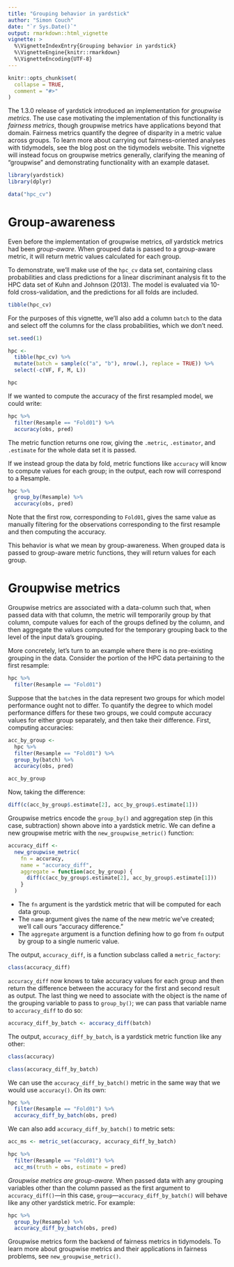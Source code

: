 ```yaml
---
title: "Grouping behavior in yardstick"
author: "Simon Couch"
date: "`r Sys.Date()`"
output: rmarkdown::html_vignette
vignette: >
  %\VignetteIndexEntry{Grouping behavior in yardstick}
  %\VignetteEngine{knitr::rmarkdown}
  %\VignetteEncoding{UTF-8}
---
```


```r
knitr::opts_chunk$set(
  collapse = TRUE,
  comment = "#>"
)
```

The 1.3.0 release of yardstick introduced an implementation for _groupwise metrics_. The use case motivating the implementation of this functionality is _fairness metrics_, though groupwise metrics have applications beyond that domain. Fairness metrics quantify the degree of disparity in a metric value across groups. To learn more about carrying out fairness-oriented analyses with tidymodels, see the blog post on the tidymodels website. This vignette will instead focus on groupwise metrics generally, clarifying the meaning of "groupwise" and demonstrating functionality with an example dataset.

<!-- TODO: link to forthcoming tidymodels blog post -->

```r
library(yardstick)
library(dplyr)

data("hpc_cv")
```

# Group-awareness

Even before the implementation of groupwise metrics, _all_ yardstick metrics had been _group-aware_. When grouped data is passed to a group-aware metric, it will return metric values calculated for each group.

To demonstrate, we'll make use of the `hpc_cv` data set, containing class probabilities and class predictions for a linear discriminant analysis fit to the HPC data set of Kuhn and Johnson (2013). The model is evaluated via 10-fold cross-validation, and the predictions for all folds are included. 

```r
tibble(hpc_cv)
```

For the purposes of this vignette, we'll also add a column `batch` to the data and select off the columns for the class probabilities, which we don't need.

```r
set.seed(1)

hpc <-
  tibble(hpc_cv) %>%
  mutate(batch = sample(c("a", "b"), nrow(.), replace = TRUE)) %>%
  select(-c(VF, F, M, L))

hpc
```

If we wanted to compute the accuracy of the first resampled model, we could write:

```r
hpc %>% 
  filter(Resample == "Fold01") %>%
  accuracy(obs, pred)
```

The metric function returns one row, giving the `.metric`, `.estimator`, and `.estimate` for the whole data set it is passed.

If we instead group the data by fold, metric functions like `accuracy` will know to compute values for each group; in the output, each row will correspond to a Resample.

```r
hpc %>% 
  group_by(Resample) %>%
  accuracy(obs, pred)
```

Note that the first row, corresponding to `Fold01`, gives the same value as manually filtering for the observations corresponding to the first resample and then computing the accuracy.

This behavior is what we mean by group-awareness. When grouped data is passed to group-aware metric functions, they will return values for each group.

# Groupwise metrics

Groupwise metrics are associated with a data-column such that, when passed data with that column, the metric will temporarily group by that column, compute values for each of the groups defined by the column, and then aggregate the values computed for the temporary grouping back to the level of the input data's grouping.

More concretely, let's turn to an example where there is no pre-existing grouping in the data. Consider the portion of the HPC data pertaining to the first resample:

```r
hpc %>% 
  filter(Resample == "Fold01")
```

Suppose that the `batch`es in the data represent two groups for which model performance ought not to differ. To quantify the degree to which model performance differs for these two groups, we could compute accuracy values for either group separately, and then take their difference. First, computing accuracies:

```r
acc_by_group <- 
  hpc %>% 
  filter(Resample == "Fold01") %>%
  group_by(batch) %>%
  accuracy(obs, pred)

acc_by_group
```

Now, taking the difference:

```r
diff(c(acc_by_group$.estimate[2], acc_by_group$.estimate[1]))
```

Groupwise metrics encode the `group_by()` and aggregation step (in this case, subtraction) shown above into a yardstick metric. We can define a new groupwise metric with the `new_groupwise_metric()` function:

```r
accuracy_diff <-
  new_groupwise_metric(
    fn = accuracy,
    name = "accuracy_diff",
    aggregate = function(acc_by_group) {
      diff(c(acc_by_group$.estimate[2], acc_by_group$.estimate[1]))
    }
  )
```

* The `fn` argument is the yardstick metric that will be computed for each data group.
* The `name` argument gives the name of the new metric we've created; we'll call ours "accuracy difference."
* The `aggregate` argument is a function defining how to go from `fn` output by group to a single numeric value.

The output, `accuracy_diff`, is a function subclass called a `metric_factory`:

```r
class(accuracy_diff)
```

`accuracy_diff` now knows to take accuracy values for each group and then return the difference between the accuracy for the first and second result as output. The last thing we need to associate with the object is the name of the grouping variable to pass to `group_by()`; we can pass that variable name to `accuracy_diff` to do so:

```r
accuracy_diff_by_batch <- accuracy_diff(batch)
```

The output, `accuracy_diff_by_batch`, is a yardstick metric function like any other:

```r
class(accuracy)

class(accuracy_diff_by_batch)
```

<!-- TODO: once a print method is added, we can print this out and the meaning of "this is just a yardstick metric" will be clearer -->

We can use the `accuracy_diff_by_batch()` metric in the same way that we would use `accuracy()`. On its own:

```r
hpc %>% 
  filter(Resample == "Fold01") %>%
  accuracy_diff_by_batch(obs, pred)
```

We can also add `accuracy_diff_by_batch()` to metric sets:

```r
acc_ms <- metric_set(accuracy, accuracy_diff_by_batch)

hpc %>% 
  filter(Resample == "Fold01") %>%
  acc_ms(truth = obs, estimate = pred)
```

_Groupwise metrics are group-aware._ When passed data with any grouping variables other than the column passed as the first argument to `accuracy_diff()`---in this case, `group`---`accuracy_diff_by_batch()` will behave like any other yardstick metric. For example:

```r
hpc %>% 
  group_by(Resample) %>%
  accuracy_diff_by_batch(obs, pred)
```

Groupwise metrics form the backend of fairness metrics in tidymodels. To learn more about groupwise metrics and their applications in fairness problems, see `new_groupwise_metric()`.

<!-- TODO: link to tidyverse blog post and tidymodels articles. -->

